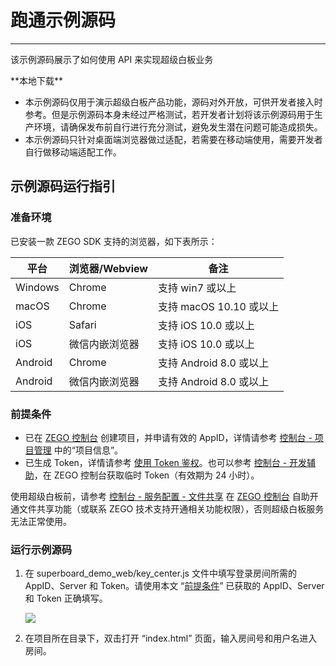 # 跑通示例源码

---

<Note title="说明">该示例源码展示了如何使用 API 来实现超级白板业务</Note>

<Card title="示例源码" href="https://artifact-demo.zego.im/SuperBoardSDK/Web/DemoSourceCode/superboard_demo_web.zip" target="_blank">
**本地下载**
</Card>

<Warning title="注意">

- 本示例源码仅用于演示超级白板产品功能，源码对外开放，可供开发者接入时参考。但是示例源码本身未经过严格测试，若开发者计划将该示例源码用于生产环境，请确保发布前自行进行充分测试，避免发生潜在问题可能造成损失。
- 本示例源码只针对桌面端浏览器做过适配，若需要在移动端使用，需要开发者自行做移动端适配工作。
</Warning>


## 示例源码运行指引

### 准备环境
已安装一款 ZEGO SDK 支持的浏览器，如下表所示：


| 平台 |  浏览器/Webview | 备注 |
| --- | ------- | ------- |
| Windows  | Chrome  | 支持 win7 或以上  |
| macOS   |  Chrome  |  支持 macOS 10.10 或以上|
| iOS   |     Safari  |  支持 iOS 10.0 或以上 |
| iOS  |   微信内嵌浏览器|支持 iOS 10.0 或以上   |
| Android |    Chrome   | 支持 Android 8.0 或以上  |
| Android |  微信内嵌浏览器  | 支持 Android 8.0 或以上  |


### 前提条件

- 已在 [ZEGO 控制台](https://console.zego.im) 创建项目，并申请有效的 AppID，详情请参考 [控制台 - 项目管理](#12107) 中的“项目信息”。
- 已生成 Token，详情请参考 [使用 Token 鉴权](./user-access-control.mdx)。也可以参考 [控制台 - 开发辅助](https://doc-zh.zego.im/article/16309)，在 ZEGO 控制台获取临时 Token（有效期为 24 小时）。


<Warning title="注意">

使用超级白板前，请参考 [控制台 - 服务配置 - 文件共享](https://doc-zh.zego.im/article/14338) 在 [ZEGO 控制台](https://console.zego.im) 自助开通文件共享功能（或联系 ZEGO 技术支持开通相关功能权限），否则超级白板服务无法正常使用。
</Warning>

### 运行示例源码

1. 在 superboard_demo_web/key_center.js 文件中填写登录房间所需的 AppID、Server 和 Token。请使用本文 “[前提条件](#前提条件)” 已获取的 AppID、Server 和 Token 正确填写。

    <Frame width="512" height="auto" caption=""><img src="https://doc-media.zego.im/sdk-doc/Pics/Web/WhiteBoard/appid_var.jpeg" /></Frame>

2. 在项目所在目录下，双击打开 “index.html” 页面，输入房间号和用户名进入房间。
